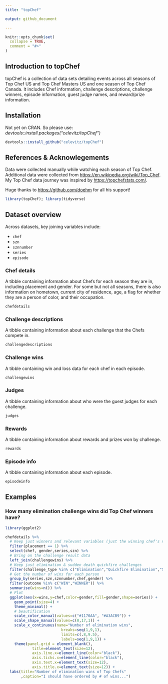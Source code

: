 ```yaml
---
title: "topChef"

output: github_document

---
```


```r
knitr::opts_chunk$set(
  collapse = TRUE,
  comment = "#>"
)
```


## Introduction to topChef

topChef is a collection of data sets detailing events across all seasons of Top Chef US and Top Chef Masters US and one season of Top Chef Canada. It includes Chef information, challenge descriptions, challenge winners, episode information, guest judge names, and reward/prize information.

## Installation

Not yet on CRAN. So please use: *devtools::install.packages("celevitz/topChef")*
```r
devtools::install_github("celevitz/topChef")
```

## References & Acknowlegements

Data were collected manually while watching each season of Top Chef. Additional data were collected from <https://en.wikipedia.org/wiki/Top_Chef>. My Top Chef data journey was inspired by <https://topchefstats.com/>.

Huge thanks to <https://github.com/doehm> for all his support!

```r
library(topChef); library(tidyverse)
```

## Dataset overview

Across datasets, key joining variables include:

* `chef`
* `szn`
* `sznnumber`
* `series`
* `episode`

### Chef details

A tibble containing information about Chefs for each season they are in, including placement and gender. For some but not all seasons, there is also information on hometown, current city of residence, age, a flag for whether they are a person of color, and their occupation.

```r
chefdetails 
```

### Challenge descriptions
A tibble containing information about each challenge that the Chefs compete in.
```r
challengedescriptions 
```

### Challenge wins
A tibble containing win and loss data for each chef in each episode.
```r
challengewins
```

### Judges
A tibble containing information about who were the guest judges for each challenge.
```r
judges 
```

### Rewards
A tibble containing information about rewards and prizes won by challenge.
```r
rewards
```

### Episode info
A tibble containing information about each episode.
```r
episodeinfo 
```

## Examples

### How many elimination challenge wins did Top Chef winners have?
```r
library(ggplot2)

chefdetails %>% 
  # Keep just winners and relevant variables (just the winning chef's name)
  filter(placement == 1) %>%
  select(chef, gender,series,szn) %>%
  # Bring on the challenge result data
  left_join(challengewins) %>%
  # Keep just elimination & sudden death quickfire challenges
  filter(challenge_type %in% c("Elimination","Quickfire Elimination","Sudden Death Quickfire")) %>%
  # Get the number of wins for each person
  group_by(series,szn,sznnumber,chef,gender) %>%
  filter(outcome %in% c("WIN","WINNER")) %>%
  summarise(wins=n()) %>%
  # Plot
  ggplot(aes(x=wins,y=chef,color=gender,fill=gender,shape=series)) +
    geom_point(size=4) +
    theme_minimal() + 
    # beautification
    scale_color_manual(values=c("#1170AA", "#A3ACB9")) +
    scale_shape_manual(values=c(0,17,1)) +
    scale_x_continuous(name="Number of elimination wins", 
                         breaks=seq(1,9,1),
                         limits=c(.8,9.5),
                         labels=seq(1,9,1)) +
    theme(panel.grid = element_blank(),
            title=element_text(size=12),
            axis.line.x=element_line(color="black"),
            axis.ticks.x=element_line(color="black"),
            axis.text.x=element_text(size=12),
            axis.title.x=element_text(size=12)) +
  labs(title="Number of elimination wins of Top Chefs"
       ,caption="I should have ordered by # of wins...")
    
```

